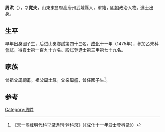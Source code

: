 {{Otheruses|other=名为周洪的其他人物|周洪}}

'''周洪'''（{{bd|1440年||？}}），字'''寬夫'''，山東東昌府高唐州武城縣人，軍籍，[[明朝|明朝]]政治人物。進士出身。

== 生平 ==
早年出身國子生，后进山東鄉試第四十三名。[[成化|成化]]十一年（1475年），參加乙未科[[會試|會試]]，得[[貢士|貢士]]第一百九十六名。[[殿試|殿試]]登[[進士|進士]]第三甲第七十九名。

== 家族 ==
曾祖父[[周德甫|周德甫]]。祖父[[周士原|周士原]]。父亲[[周盛|周盛]]，曾任國子生<ref>《天一阁藏明代科举录选刊·登科录》（《成化十一年进士登科录》）</ref>。

==参考==
{{reflist}}

{{成化十一年乙未科殿試金榜}}

{{Authority control}}

{{DEFAULTSORT:}}
[[Category:周姓|Category:周姓]]


{{明朝人物小作品}}